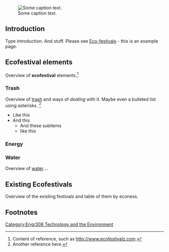 [[File:Shingle crusher cut board to dimentions.jpg|thumb|right|Some caption text.]]
==Introduction==
Type introduction. And stuff.
Please see [[Eco-festivals]] - this is an example page.

==Ecofestival elements==
Overview of '''ecofestival''' elements.<ref>Content of reference, such as http://www.ecofestivalz.com.</ref>

===Trash===
Overview of [[trash]] and ways of ''dealing'' with it. Maybe even a bulleted list using asterisks. <ref>Another reference here. </ref>
*Like this
*And this
**And these subitems
**like this

===Energy===

===Water===
Overview of [[water]]....

==Existing Ecofestivals==
Overview of the existing festivals and table of them by econess.

==Footnotes==
{{Reflist}}

[[Category:Engr308 Technology and the Environment]]